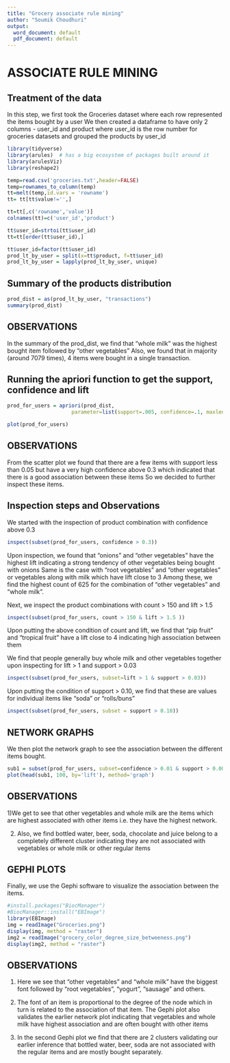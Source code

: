 ```yaml
---
title: "Grocery associate rule mining"
author: "Soumik Choudhuri"
output:
  word_document: default
  pdf_document: default
---
```

# ASSOCIATE RULE MINING


## Treatment of the data

In this step, we first took the Groceries dataset where each row represented the items bought by a user
We then created a dataframe to have only 2 columns - user_id and product where user_id is the row number for groceries datasets
and grouped the products by user_id

```r

library(tidyverse)
library(arules)  # has a big ecosystem of packages built around it
library(arulesViz)
library(reshape2)

temp=read.csv('groceries.txt',header=FALSE)
temp=rownames_to_column(temp)
tt=melt(temp,id.vars = 'rowname')
tt= tt[tt$value!='',]

tt=tt[,c('rowname','value')]
colnames(tt)=c('user_id','product')

tt$user_id=strtoi(tt$user_id)
tt=tt[order(tt$user_id),]

tt$user_id=factor(tt$user_id)
prod_lt_by_user = split(x=tt$product, f=tt$user_id)
prod_lt_by_user = lapply(prod_lt_by_user, unique)

```


## Summary of the products distribution

```r

prod_dist = as(prod_lt_by_user, "transactions")
summary(prod_dist)

```


## OBSERVATIONS

In the summary of the prod_dist, we find that "whole milk" was the highest bought item followed by "other vegetables"
Also, we found that in majority (around 7079 times), 4 items were bought in a single transaction.


## Running the apriori function to get the support, confidence and lift

```r

prod_for_users = apriori(prod_dist, 
                     parameter=list(support=.005, confidence=.1, maxlen=5))

plot(prod_for_users)
```


## OBSERVATIONS

From the scatter plot we found that there are a few items with support less than 0.05 but have a very high confidence above 0.3
which indicated that there is a good association between these items
So we decided to further inspect these items.



## Inspection steps and Observations

We started with the inspection of product combination with confidence above 0.3

```r

inspect(subset(prod_for_users, confidence > 0.3))
```


Upon inspection, we found that "onions" and "other vegetables" have the highest lift indicating a strong tendency of other vegetables being bought with onions
Same is the case with "root vegetables" and "other vegetables" or vegetables along with milk which have lift close to 3
Among these, we find the highest count of 625 for the combination of "other vegetables" and "whole milk".


Next, we inspect the product combinations with count > 150 and lift > 1.5

```r

inspect(subset(prod_for_users, count > 150 & lift > 1.5 ))
```

Upon putting the above condition of count and lift, we find that "pip fruit" and "tropical fruit" have a lift close to 4 indicating high association between them


We find that people generally buy whole milk and other vegetables together upon inspecting for lift > 1 and support > 0.03

```r
inspect(subset(prod_for_users, subset=lift > 1 & support > 0.03))
```


Upon putting the condition of support > 0.10, we find that these are values for individual items like "soda" or "rolls/buns"

```r
inspect(subset(prod_for_users, subset = support > 0.10))
```



## NETWORK GRAPHS


We then plot the network graph to see the association between the different items bought.

```r
sub1 = subset(prod_for_users, subset=confidence > 0.01 & support > 0.005)
plot(head(sub1, 100, by='lift'), method='graph')

```

## OBSERVATIONS

1)We get to see that other vegetables and whole milk are the items which are highest associated with other items i.e. they have the highest network.

2) Also, we find bottled water, beer, soda, chocolate and juice belong to a completely different cluster indicating they are not associated with vegetables or whole milk or other regular items



## GEPHI PLOTS

Finally, we use the Gephi software to visualize the association between the items.

```r

#install.packages("BiocManager") 
#BiocManager::install("EBImage")
library(EBImage)
img = readImage("Groceries.png")
display(img, method = "raster")
img2 = readImage("grocery_color_degree_size_betweeness.png")
display(img2, method = "raster")
```


## OBSERVATIONS

1) Here we see that "other vegetables" and "whole milk" have the biggest font followed by "root vegetables", "yogurt", "sausage" and others.

2) The font of an item is proportional to the degree of the node which in turn is related to the association of that item.
The Gephi plot also validates the earlier network plot indicating that vegetables and whole milk have highest association and are often bought with other items

3) In the second Gephi plot we find that there are 2 clusters validating our earlier inference that bottled water, beer, soda are not associated with the regular items and are mostly bought separately.

